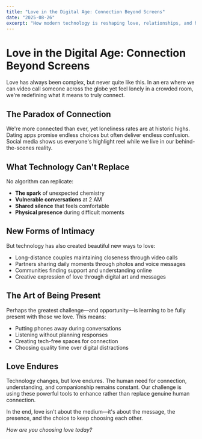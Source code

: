 ```yaml
---
title: "Love in the Digital Age: Connection Beyond Screens"
date: "2025-08-26"
excerpt: "How modern technology is reshaping love, relationships, and human connection in ways both beautiful and challenging."
---
```


# Love in the Digital Age: Connection Beyond Screens

Love has always been complex, but never quite like this. In an era where we can video call someone across the globe yet feel lonely in a crowded room, we're redefining what it means to truly connect.

## The Paradox of Connection

We're more connected than ever, yet loneliness rates are at historic highs. Dating apps promise endless choices but often deliver endless confusion. Social media shows us everyone's highlight reel while we live in our behind-the-scenes reality.

## What Technology Can't Replace

No algorithm can replicate:
- **The spark** of unexpected chemistry
- **Vulnerable conversations** at 2 AM
- **Shared silence** that feels comfortable
- **Physical presence** during difficult moments

## New Forms of Intimacy

But technology has also created beautiful new ways to love:
- Long-distance couples maintaining closeness through video calls
- Partners sharing daily moments through photos and voice messages
- Communities finding support and understanding online
- Creative expression of love through digital art and messages

## The Art of Being Present

Perhaps the greatest challenge—and opportunity—is learning to be fully present with those we love. This means:
- Putting phones away during conversations
- Listening without planning responses
- Creating tech-free spaces for connection
- Choosing quality time over digital distractions

## Love Endures

Technology changes, but love endures. The human need for connection, understanding, and companionship remains constant. Our challenge is using these powerful tools to enhance rather than replace genuine human connection.

In the end, love isn't about the medium—it's about the message, the presence, and the choice to keep choosing each other.

*How are you choosing love today?*

